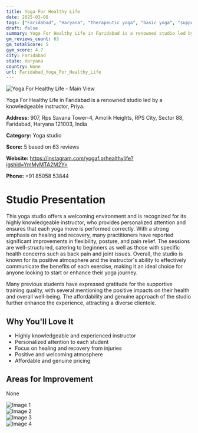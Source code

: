 ```yaml
---
title: Yoga For Healthy Life
date: 2025-03-08
tags: ["Faridabad", "Haryana", "therapeutic yoga", "basic yoga", "supportive atmosphere", "healing environment", "Faridabad"]  
draft: false
summary: Yoga For Healthy Life in Faridabad is a renowned studio led by a knowledgeable instructor, Priya.
gm_reviews_count: 63
gm_totalScore: 5
gym_score: 4.7
city: Faridabad
state: Haryana
country: None
url: Faridabad_Yoga_For_Healthy_Life
---
```


<div className="aspect-[16/9] relative my-8">
  <img 
    src="https://lh5.googleusercontent.com/p/AF1QipMtJCKYQy26j7770A4sBoiGzseYoRMKhuJLjc8-=w1920-h1080-k-no"
    alt="Yoga For Healthy Life - Main View"
    className="object-cover absolute inset-0 w-full h-full rounded-lg"
  />
</div>

Yoga For Healthy Life in Faridabad is a renowned studio led by a knowledgeable instructor, Priya.

**Address:** 907, Rps Savana Tower-4, Amolik Heights, RPS City, Sector 88, Faridabad, Haryana 121003, India

**Category:** Yoga studio

**Score:** 5 based on 63 reviews

**Website:** https://instagram.com/yogaf.orhealthylife?igshid=YmMyMTA2M2Y=

**Phone:** +91 85058 53844

# Studio Presentation

This yoga studio offers a welcoming environment and is recognized for its highly knowledgeable instructor, who provides personalized attention and ensures that each yoga move is performed correctly. With a strong emphasis on healing and recovery, many practitioners have reported significant improvements in flexibility, posture, and pain relief. The sessions are well-structured, catering to beginners as well as those with specific health concerns such as back pain and joint issues. Overall, the studio is known for its positive atmosphere and the instructor's ability to effectively communicate the benefits of each exercise, making it an ideal choice for anyone looking to start or enhance their yoga journey.

Many previous students have expressed gratitude for the supportive training quality, with several mentioning the positive impacts on their health and overall well-being. The affordability and genuine approach of the studio further enhance the experience, attracting a diverse clientele.

## Why You'll Love It

- Highly knowledgeable and experienced instructor
- Personalized attention to each student
- Focus on healing and recovery from injuries
- Positive and welcoming atmosphere
- Affordable and genuine pricing

## Areas for Improvement

None

<div className="grid grid-cols-1 xl:grid-cols-2 gap-4 my-8">
<div className="aspect-[4/3] relative"><img src="https://lh5.googleusercontent.com/p/AF1QipOvuejXjKrm2NILBNCYU1EZlX7yheDMmVHzwigJ=w1920-h1080-k-no" alt="Image 1" className="object-cover absolute inset-0 w-full h-full rounded-lg" /></div>
<div className="aspect-[4/3] relative"><img src="https://lh5.googleusercontent.com/p/AF1QipPMglieOpeti9YcdMnR-d0piwLkpt7FcvDtO9ws=w1920-h1080-k-no" alt="Image 2" className="object-cover absolute inset-0 w-full h-full rounded-lg" /></div>
<div className="aspect-[4/3] relative"><img src="https://lh5.googleusercontent.com/p/AF1QipPn5P-COt0GuX1iy3MHPv62xMj3r4EgZoIehZ8F=w1920-h1080-k-no" alt="Image 3" className="object-cover absolute inset-0 w-full h-full rounded-lg" /></div>
<div className="aspect-[4/3] relative"><img src="https://lh5.googleusercontent.com/p/AF1QipOQNK8V3MDXZCIVI4h7bPZfUqi4ceBcnEw6SPPh=w1920-h1080-k-no" alt="Image 4" className="object-cover absolute inset-0 w-full h-full rounded-lg" /></div>
</div>